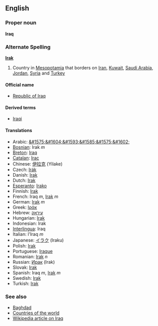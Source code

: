 ==English==
===Proper noun===
'''Iraq'''

=== Alternate Spelling ===
'''[[Irak]]'''

# Country in [[Mesopotamia]] that borders on [[Iran]], [[Kuwait]], [[Saudi Arabia]], [[Jordan]], [[Syria]] and [[Turkey]]

====Official name====
*[[Republic of Iraq]]

====Derived terms====
*[[Iraqi]]

==== Translations ====
*Arabic: [[&#1575;&#1604;&#1593;&#1585;&#1575;&#1602;]]
*[[Bosnian]]: Irak ''m''
*[[Breton]]: [[Iraq]]
*[[Catalan]]: [[Irac]]
*Chinese: [[伊拉克]] (Yilake)
*Czech: [[Irák]]
*Danish: [[Irak]]
*Dutch: [[Irak]]
*[[Esperanto]]: [[Irako]]
*Finnish: [[Irak]]
*French: Iraq ''m'', [[Irak]] ''m''
*German: [[Irak]] ''m''
*Greek: [[Ιράκ]]
*Hebrew: [[עיראק]]
*Hungarian: [[Irak]]
*Indonesian: Irak
*[[Interlingua]]: Iraq
*Italian: l'Iraq ''m''
*Japanese: [[イラク]] (Iraku)
*Polish: [[Irak]]
*Portuguese: [[Iraque]]
*Romanian: [[Irak]] ''n''
*Russian: [[Ирак]] (Irak)
*Slovak: [[Irak]]
*Spanish: Iraq ''m'', [[Irak]] ''m''
*Swedish: [[Irak]]
*Turkish: [[Irak]]

===See also===
*[[Baghdad]]
*[[Countries of the world]]
*[[w:Iraq|Wikipedia article on Iraq]]